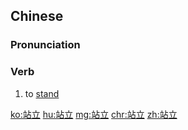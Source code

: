 ==Chinese==
{{zh-forms}}

===Pronunciation===
{{zh-pron
|m=zhànlì
|c=zaam6 laap6
|mn=qz,xm,zz:chàn-li̍p/tw:chām-li̍p
|cat=v
}}

===Verb===
{{zh-verb}}

# to [[stand]]

[[ko:站立]]
[[hu:站立]]
[[mg:站立]]
[[chr:站立]]
[[zh:站立]]